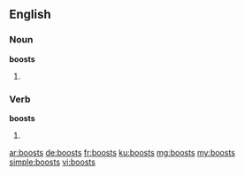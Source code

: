 ==English==

===Noun===
'''boosts'''

# {{plural of|boost}}

===Verb===
'''boosts'''

# {{third-person singular of|boost}}

[[ar:boosts]]
[[de:boosts]]
[[fr:boosts]]
[[ku:boosts]]
[[mg:boosts]]
[[my:boosts]]
[[simple:boosts]]
[[vi:boosts]]